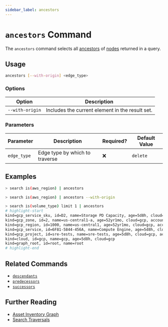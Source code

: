 ```yaml
---
sidebar_label: ancestors
---
```


# `ancestors` Command

The `ancestors` command selects all [ancestors](../../../concepts/asset-inventory-graph/index.mdx#ancestors) of [nodes](../../../concepts/asset-inventory-graph/index.mdx#nodes) returned in a query.

## Usage

```bash
ancestors [--with-origin] <edge_type>
```

### Options

| Option          | Description                                     |
| --------------- | ----------------------------------------------- |
| `--with-origin` | Includes the current element in the result set. |

### Parameters

| Parameter   | Description                    | Required? | Default Value |
| ----------- | ------------------------------ | --------- | ------------- |
| `edge_type` | Edge type by which to traverse | ❌        | `delete`      |

## Examples

```bash title="Equivalent to 'search is(aws_region) <-[1:]-'"
> search is(aws_region) | ancestors
```

```bash title="Equivalent to 'search is(aws_region) <-[0:]-'"
> search is(aws_region) | ancestors --with-origin
```

```bash
> search is(volume_type) limit 1 | ancestors
# highlight-start
​kind=gcp_service_sku, id=D2, name=Storage PD Capacity, age=5d8h, cloud=gcp, account=sre
​kind=gcp_zone, id=2, name=us-central1-a, age=52yr1mo, cloud=gcp, account=sre, region=us-central1, zone=us-central1-a
​kind=gcp_region, id=1000, name=us-central1, age=52yr1mo, cloud=gcp, account=sre, region=us-central1
​kind=gcp_service, id=6F81-5844-456A, name=Compute Engine, age=5d8h, cloud=gcp, account=sre
​kind=gcp_project, id=sre-tests, name=sre-tests, age=5d8h, cloud=gcp, account=sre
​kind=cloud, id=gcp, name=gcp, age=5d8h, cloud=gcp
​kind=graph_root, id=root, name=root
# highlight-end
```

## Related Commands

- [`descendants`](./descendants.mdx)
- [`predecessors`](./predecessors.mdx)
- [`successors`](./successors.mdx)

## Further Reading

- [Asset Inventory Graph](../../../concepts/asset-inventory-graph/index.mdx)
- [Search Traversals](../../search/traversals.mdx)
